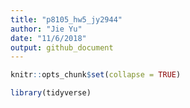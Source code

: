 ```yaml
---
title: "p8105_hw5_jy2944"
author: "Jie Yu"
date: "11/6/2018"
output: github_document
---
```


```r
knitr::opts_chunk$set(collapse = TRUE)

library(tidyverse)
```

